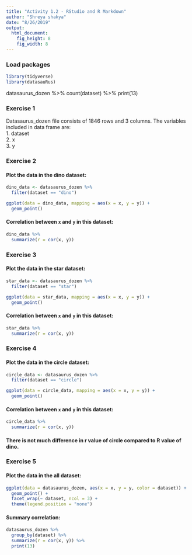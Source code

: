 ```yaml
---
title: "Activity 1.2 - RStudio and R Markdown"
author: "Shreya shakya"
date: "8/26/2019"
output: 
  html_document: 
    fig_height: 8
    fig_width: 8
---
```


### Load packages

```r
library(tidyverse) 
library(datasauRus)
```
datasaurus_dozen %>%
count(dataset) %>%
print(13)

### Exercise 1

Datasaurus_dozen file consists of 1846 rows and 3 columns. The variables included in data frame are:\
1. dataset\
2. x\
3. y

### Exercise 2

#### Plot the data in the dino dataset:

```r
dino_data <- datasaurus_dozen %>%
  filter(dataset == "dino")

ggplot(data = dino_data, mapping = aes(x = x, y = y)) +
  geom_point()
```

#### Correlation between `x` and `y` in this dataset:

```r
dino_data %>%
  summarize(r = cor(x, y))
```


### Exercise 3

#### Plot the data in the star dataset:

```r
star_data <- datasaurus_dozen %>%
  filter(dataset == "star")

ggplot(data = star_data, mapping = aes(x = x, y = y)) +
  geom_point()
```

#### Correlation between `x` and `y` in this dataset:

```r
star_data %>%
  summarize(r = cor(x, y))
```

### Exercise 4

#### Plot the data in the circle dataset:

```r
circle_data <- datasaurus_dozen %>%
  filter(dataset == "circle")

ggplot(data = circle_data, mapping = aes(x = x, y = y)) +
  geom_point()
```

#### Correlation between `x` and `y` in this dataset:

```r
circle_data %>%
  summarize(r = cor(x, y))
```

#### There is not much difference in r value of circle compared to R value of dino. 

### Exercise 5

#### Plot the data in the all dataset: 
```r
ggplot(data = datasaurus_dozen, aes(x = x, y = y, color = dataset)) +
  geom_point() +
  facet_wrap(~ dataset, ncol = 3) +
  theme(legend.position = "none")
```

#### Summary correlation:
```r
datasaurus_dozen %>%
  group_by(dataset) %>%
  summarize(r = cor(x, y)) %>%
  print(13)
```
